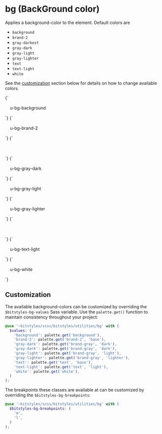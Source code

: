 
<Meta title="Utilities/background-color" />

# bg (BackGround color)

Applies a background-color to the element. Default colors are

- `background`
- `brand-2`
- `gray-darkest`
- `gray-dark`
- `gray-light`
- `gray-lighter`
- `text`
- `text-light`
- `white`

See the [customization](#customization) section below for details on how to change available colors.

<Canvas>
  <Story name="background">
    {`
      <div class="u-bg-background" style="padding: 1rem;">u-bg-background</div>
    `}
  </Story>
  <Story name="brand-2">
    {`
      <div class="u-bg-brand-2" style="padding: 1rem;">u-bg-brand-2</div>
    `}
  </Story>
  <Story name="gray-darkest">
    {`
      <div class="u-bg-gray-darkest" style="color:#fff;padding: 1rem;">u-bg-gray-darkest</div>
    `}
  </Story>
  <Story name="gray-dark">
    {`
      <div class="u-bg-gray-dark" style="padding: 1rem;">u-bg-gray-dark</div>
    `}
  </Story>
  <Story name="gray-light">
    {`
      <div class="u-bg-gray-light" style="padding: 1rem;">u-bg-gray-light</div>
    `}
  </Story>
  <Story name="gray-lighter">
    {`
      <div class="u-bg-gray-lighter" style="padding: 1rem;">u-bg-gray-lighter</div>
    `}
  </Story>
  <Story name="text">
    {`
      <div class="u-bg-text" style="color:#fff;padding: 1rem;">u-bg-text</div>
    `}
  </Story>
  <Story name="text-light">
    {`
      <div class="u-bg-text-light" style="padding: 1rem;">u-bg-text-light</div>
    `}
  </Story>
  <Story name="white">
    {`
      <div class="u-bg-white" style="padding: 1rem;">u-bg-white</div>
    `}
  </Story>
</Canvas>

## Customization

The available background-colors can be customized by overriding the `$bitstyles-bg-values` Sass variable. Use the `palette.get()` function to maintain consistency throughout your project:

```scss
@use '~bitstyles/scss/bitstyles/utilities/bg' with (
  $values: (
    'background': palette.get('background'),
    'brand-2': palette.get('brand-2', 'base'),
    'gray-dark': palette.get('brand-gray', 'dark'),
    'gray-dark': palette.get('brand-gray', 'dark'),
    'gray-light': palette.get('brand-gray', 'light'),
    'gray-lighter': palette.get('brand-gray', 'lighter'),
    'text': palette.get('text', 'base'),
    'text-light': palette.get('text', 'light'),
    'white': palette.get('white'),
  )
);
```

The breakpoints these classes are available at can be customized by overriding the `$bitstyles-bg-breakpoints`:

```scss
@use '~bitstyles/scss/bitstyles/utilities/bg' with (
  $bitstyles-bg-breakpoints: (
    'm',
    'l',
  )
);
```
